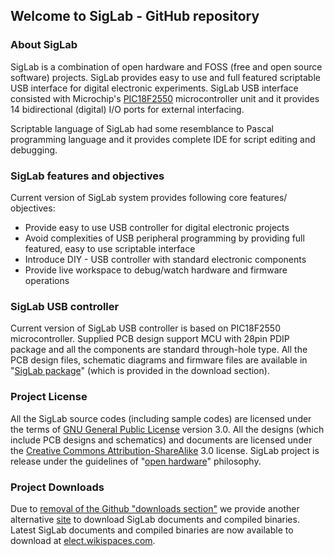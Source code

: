==Welcome to SigLab - GitHub repository==

===About SigLab===

SigLab is a combination of open hardware and FOSS (free and open source software) projects. SigLab provides easy to use and full featured scriptable USB interface for digital electronic experiments. SigLab USB interface consisted with Microchip's [http://ww1.microchip.com/downloads/en/devicedoc/39632c.pdf PIC18F2550] microcontroller unit and it provides 14 bidirectional (digital) I/O ports for external interfacing. 

Scriptable language of SigLab had some resemblance to Pascal programming language and it provides complete IDE for script editing and debugging.
 
===SigLab features and objectives===

Current version of SigLab system provides following core features/ objectives:
* Provide easy to use USB controller for digital electronic projects
* Avoid complexities of USB peripheral programming by providing full featured, easy to use scriptable interface
* Introduce DIY - USB controller with standard electronic components
* Provide live workspace to debug/watch hardware and firmware operations

===SigLab USB controller===

Current version of SigLab USB controller is based on PIC18F2550 microcontroller. Supplied PCB design support MCU with 28pin PDIP package and all the components are standard through-hole type. All the PCB design files, schematic diagrams and firmware files are available in "[http://github.com/dilshan/SigLab/downloads SigLab package]" (which is provided in the download section).

===Project License===

All the SigLab source codes (including sample codes) are licensed under the terms of [http://www.gnu.org/copyleft/gpl.html GNU General Public License] version 3.0. All the designs (which include PCB designs and schematics) and documents are licensed under the [http://creativecommons.org/licenses/by-sa/3.0/ Creative Commons Attribution-ShareAlike] 3.0 license. SigLab project is release under the guidelines of "[http://freedomdefined.org/OSHW open hardware]" philosophy.

===Project Downloads===

Due to [https://github.com/blog/1302-goodbye-uploads removal of the Github "downloads section"] we provide another alternative [http://elect.wikispaces.com/Downloads site] to download SigLab documents and compiled binaries. Latest SigLab documents and compiled binaries are now available to download at [http://elect.wikispaces.com/Downloads elect.wikispaces.com]. 


